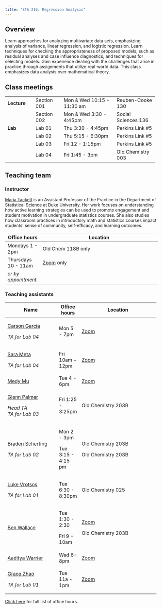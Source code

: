 ```yaml
---
title: "STA 210: Regression Analysis"
---
```


## Overview

Learn approaches for analyzing multivariate data sets, emphasizing analysis of variance, linear regression, and logistic regression. Learn techniques for checking the appropriateness of proposed models, such as residual analyses and case influence diagnostics, and techniques for selecting models. Gain experience dealing with the challenges that arise in practice through assignments that utilize real-world data. This class emphasizes data analysis over mathematical theory.

## Class meetings

+--------------+--------------+----------------------------+---------------------+
| **Lecture**  | Section 001  | Mon & Wed 10:15 - 11:30 am | Reuben-Cooke 130    |
+--------------+--------------+----------------------------+---------------------+
|              | Section 002  | Mon & Wed 3:30 - 4:45pm    | Social Sciences 136 |
+--------------+--------------+----------------------------+---------------------+
| **Lab**      | Lab 01       | Thu 3:30 - 4:45pm          | Perkins Link #5     |
+--------------+--------------+----------------------------+---------------------+
|              | Lab 02       | Thu 5:15 - 6:30pm          | Perkins Link #5     |
+--------------+--------------+----------------------------+---------------------+
|              | Lab 03       | Fri 12 - 1:15pm            | Perkins Link #5     |
+--------------+--------------+----------------------------+---------------------+
|              | Lab 04       | Fri 1:45 - 3pm             | Old Chemistry 003   |
+--------------+--------------+----------------------------+---------------------+

## Teaching team

### Instructor

[Maria Tackett](https://www2.stat.duke.edu/~mt324) is an Assistant Professor of the Practice in the Department of Statistical Science at Duke University. Her work focuses on understanding how active learning strategies can be used to promote engagement and student motivation in undergraduate statistics courses. She also studies how classroom practices in introductory math and statistics courses impact students' sense of community, self-efficacy, and learning outcomes.

+----------------------+--------------------------------------------------------------------------------------+
| Office hours         | Location                                                                             |
+======================+======================================================================================+
| Mondays 1 - 2pm      | Old Chem 118B only                                                                   |
+----------------------+--------------------------------------------------------------------------------------+
| Thursdays 10 - 11am  | [Zoom](https://sakai.duke.edu/portal/site/e6f58eb4-029a-4130-bfa3-e5555d967a43) only |
+----------------------+--------------------------------------------------------------------------------------+
| *or by appointment.* |                                                                                      |
+----------------------+--------------------------------------------------------------------------------------+

### Teaching assistants

+------------------------------------------------------+--------------------+---------------------------------------------------------------------------------+
| Name                                                 | Office hours       | Location                                                                        |
+======================================================+====================+=================================================================================+
| [Carson Garcia](mailto:carson.garcia@duke.edu)       | Mon 5 - 7pm        | [Zoom](https://sakai.duke.edu/portal/site/e6f58eb4-029a-4130-bfa3-e5555d967a43) |
|                                                      |                    |                                                                                 |
| *TA for Lab 04*                                      |                    |                                                                                 |
+------------------------------------------------------+--------------------+---------------------------------------------------------------------------------+
| [Sara Meta](mailto:sara.mehta@duke.edu)              | Fri 10am - 12pm    | [Zoom](https://sakai.duke.edu/portal/site/e6f58eb4-029a-4130-bfa3-e5555d967a43) |
|                                                      |                    |                                                                                 |
| *TA for Lab 04*                                      |                    |                                                                                 |
+------------------------------------------------------+--------------------+---------------------------------------------------------------------------------+
| [Medy Mu](mailto:han.mu@duke.edu)                    | Tue 4 - 6pm        | [Zoom](https://sakai.duke.edu/portal/site/e6f58eb4-029a-4130-bfa3-e5555d967a43) |
+------------------------------------------------------+--------------------+---------------------------------------------------------------------------------+
| [Glenn Palmer](mailto:glenn.palmer@duke.edu)         | Fri 1:25 - 3:25pm  | Old Chemistry 203B                                                              |
|                                                      |                    |                                                                                 |
| *Head TA\                                            |                    |                                                                                 |
| TA for Lab 03*                                       |                    |                                                                                 |
+------------------------------------------------------+--------------------+---------------------------------------------------------------------------------+
| [Braden Scherting](mailto:braden.scherting@duke.edu) | Mon 2 - 3pm        | Old Chemistry 203B                                                              |
|                                                      |                    |                                                                                 |
| *TA for Lab 02*                                      | Tue 3:15 - 4:15 pm | Old Chemistry 203B                                                              |
+------------------------------------------------------+--------------------+---------------------------------------------------------------------------------+
| [Luke Vrotsos](mailto:luke.vrotsos@duke.edu)         | Tue 6:30 - 8:30pm  | Old Chemistry 025                                                               |
|                                                      |                    |                                                                                 |
| *TA for Lab 01*                                      |                    |                                                                                 |
+------------------------------------------------------+--------------------+---------------------------------------------------------------------------------+
| [Ben Wallace](mailto:ben.wallace@duke.edu)           | Tue 1:30 - 2:30    | [Zoom](https://sakai.duke.edu/portal/site/e6f58eb4-029a-4130-bfa3-e5555d967a43) |
|                                                      |                    |                                                                                 |
|                                                      | Fri 9 - 10am       | Old Chemistry 203B                                                              |
+------------------------------------------------------+--------------------+---------------------------------------------------------------------------------+
| [Aaditya Warrier](mailto:aaditya.warrier@duke.edu)   | Wed 6-8pm          | [Zoom](https://sakai.duke.edu/portal/site/e6f58eb4-029a-4130-bfa3-e5555d967a43) |
+------------------------------------------------------+--------------------+---------------------------------------------------------------------------------+
| [Grace Zhao](mailto:zhihui.zhao@duke.edu)            | Tue 11a - 1pm      | [Zoom](https://sakai.duke.edu/portal/site/e6f58eb4-029a-4130-bfa3-e5555d967a43) |
|                                                      |                    |                                                                                 |
| *TA for Lab 01*                                      |                    |                                                                                 |
+------------------------------------------------------+--------------------+---------------------------------------------------------------------------------+

[Click here](https://docs.google.com/spreadsheets/d/1Ay1GxqU2HDpFwnNLZxv0baIAa1lJwUVdtvmprPdkefk/edit?usp=sharing) for full list of office hours.
